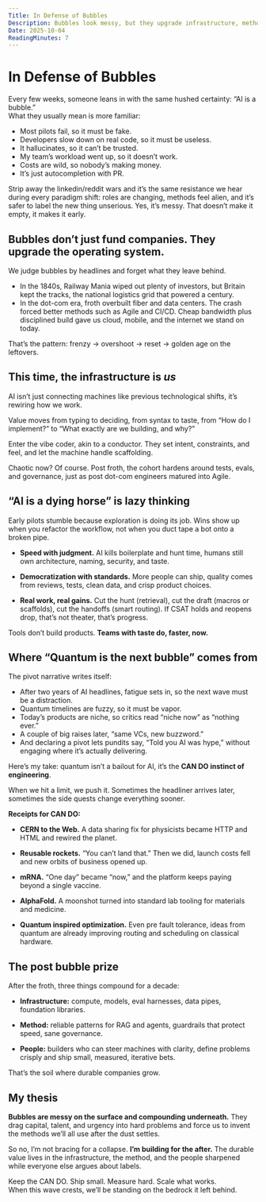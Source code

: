 ```yaml
---
Title: In Defense of Bubbles
Description: Bubbles look messy, but they upgrade infrastructure, methods, and people.
Date: 2025-10-04
ReadingMinutes: 7
---
```


# **In Defense of Bubbles**

Every few weeks, someone leans in with the same hushed certainty: “AI is a bubble.”  
What they usually mean is more familiar:

* Most pilots fail, so it must be fake.  
* Developers slow down on real code, so it must be useless.  
* It hallucinates, so it can’t be trusted.  
* My team’s workload went up, so it doesn’t work.  
* Costs are wild, so nobody’s making money.  
* It’s just autocompletion with PR.

Strip away the linkedin/reddit wars and it’s the same resistance we hear during every paradigm shift: roles are changing, methods feel alien, and it’s safer to label the new thing unserious. Yes, it’s messy. That doesn’t make it empty, it makes it early.

## **Bubbles don’t just fund companies. They upgrade the operating system.**

We judge bubbles by headlines and forget what they leave behind.

* In the 1840s, Railway Mania wiped out plenty of investors, but Britain kept the tracks, the national logistics grid that powered a century.  
* In the dot-com era, froth overbuilt fiber and data centers. The crash forced better methods such as Agile and CI/CD. Cheap bandwidth plus disciplined build gave us cloud, mobile, and the internet we stand on today.

That’s the pattern: frenzy → overshoot → reset → golden age on the leftovers.

## **This time, the infrastructure is *us***

AI isn’t just connecting machines like previous technological shifts, it’s rewiring how we work.

Value moves from typing to deciding, from syntax to taste, from “How do I implement?” to “What exactly are we building, and why?”

Enter the vibe coder, akin to a conductor. They set intent, constraints, and feel, and let the machine handle scaffolding. 

Chaotic now? Of course. Post froth, the cohort hardens around tests, evals, and governance, just as post dot-com engineers matured into Agile.

## **“AI is a dying horse” is lazy thinking**

Early pilots stumble because exploration is doing its job. Wins show up when you refactor the workflow, not when you duct tape a bot onto a broken pipe.

* **Speed with judgment.** AI kills boilerplate and hunt time, humans still own architecture, naming, security, and taste.

* **Democratization with standards.** More people can ship, quality comes from reviews, tests, clean data, and crisp product choices.

* **Real work, real gains.** Cut the hunt (retrieval), cut the draft (macros or scaffolds), cut the handoffs (smart routing). If CSAT holds and reopens drop, that’s not theater, that’s progress.

Tools don’t build products. **Teams with taste do, faster, now.**

## **Where “Quantum is the next bubble” comes from**

The pivot narrative writes itself:

* After two years of AI headlines, fatigue sets in, so the next wave must be a distraction.  
* Quantum timelines are fuzzy, so it must be vapor.  
* Today’s products are niche, so critics read “niche now” as “nothing ever.”  
* A couple of big raises later, “same VCs, new buzzword.”  
* And declaring a pivot lets pundits say, “Told you AI was hype,” without engaging where it’s actually delivering.

Here’s my take: quantum isn’t a bailout for AI, it’s the **CAN DO instinct of engineering**. 

When we hit a limit, we push it. Sometimes the headliner arrives later, sometimes the side quests change everything sooner.

**Receipts for CAN DO:**

* **CERN to the Web.** A data sharing fix for physicists became HTTP and HTML and rewired the planet.

* **Reusable rockets.** “You can’t land that.” Then we did, launch costs fell and new orbits of business opened up.

* **mRNA.** “One day” became “now,” and the platform keeps paying beyond a single vaccine.

* **AlphaFold.** A moonshot turned into standard lab tooling for materials and medicine.

* **Quantum inspired optimization.** Even pre fault tolerance, ideas from quantum are already improving routing and scheduling on classical hardware.

## **The post bubble prize**

After the froth, three things compound for a decade:

* **Infrastructure:** compute, models, eval harnesses, data pipes, foundation libraries.

* **Method:** reliable patterns for RAG and agents, guardrails that protect speed, sane governance.

* **People:** builders who can steer machines with clarity, define problems crisply and ship small, measured, iterative bets.

That’s the soil where durable companies grow.

## **My thesis**

**Bubbles are messy on the surface and compounding underneath.** They drag capital, talent, and urgency into hard problems and force us to invent the methods we’ll all use after the dust settles.

So no, I’m not bracing for a collapse. **I’m building for the after.** The durable value lives in the infrastructure, the method, and the people sharpened while everyone else argues about labels.

Keep the CAN DO. Ship small. Measure hard. Scale what works.  
When this wave crests, we’ll be standing on the bedrock it left behind.

